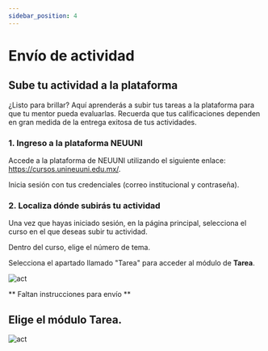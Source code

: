 ```yaml
---
sidebar_position: 4
---
```



# Envío de actividad

##  Sube tu actividad a la plataforma

¿Listo para brillar? Aquí aprenderás a subir tus tareas a la plataforma para que tu mentor pueda evaluarlas. 
Recuerda que tus calificaciones dependen en gran medida de la entrega exitosa de tus actividades.

### 1. Ingreso a la plataforma NEUUNI

Accede a la plataforma de NEUUNI utilizando el siguiente enlace:
https://cursos.unineuuni.edu.mx/.

Inicia sesión con tus credenciales (correo institucional y contraseña).

### 2. Localiza dónde subirás tu actividad

Una vez que hayas iniciado sesión, en la página principal, selecciona el curso en el que deseas
subir tu actividad.

Dentro del curso, elige el número de tema.

Selecciona el apartado llamado "Tarea" para acceder al módulo de **Tarea**.

![act](./img/cert1.jpg)

** Faltan instrucciones para envío **

## Elige el módulo Tarea.

![act](./img/apcurs3.jpg)

<VideoIntro title="Envío de actividad" videoUrl="https://www.youtube.com/embed/gWwNqmWR4OQ?si=uJgLGMuJZ-4W7FyZ" />